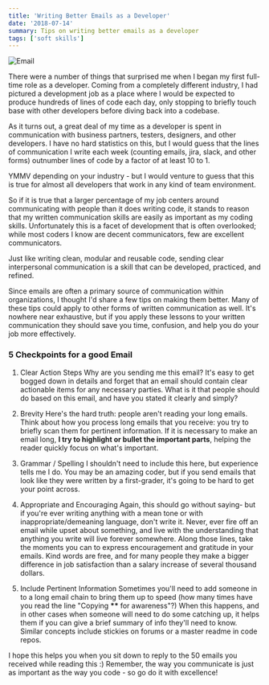 ```yaml
---
title: 'Writing Better Emails as a Developer'
date: '2018-07-14'
summary: Tips on writing better emails as a developer
tags: ['soft skills']
---
```


![Email](/static/images/email.jpeg)

There were a number of things that surprised me when I began my first full-time role as a developer. Coming from a completely different industry, I had pictured a development job as a place where I would be expected to produce hundreds of lines of code each day, only stopping to briefly touch base with other developers before diving back into a codebase.

As it turns out, a great deal of my time as a developer is spent in communication with business partners, testers, designers, and other developers. I have no hard statistics on this, but I would guess that the lines of communication I write each week (counting emails, jira, slack, and other forms) outnumber lines of code by a factor of at least 10 to 1.

YMMV depending on your industry - but I would venture to guess that this is true for almost all developers that work in any kind of team environment.

So if it is true that a larger percentage of my job centers around communicating with people than it does writing code, it stands to reason that my written communication skills are easily as important as my coding skills. Unfortunately this is a facet of development that is often overlooked; while most coders I know are decent communicators, few are excellent communicators.

Just like writing clean, modular and reusable code, sending clear interpersonal communication is a skill that can be developed, practiced, and refined.

Since emails are often a primary source of communication within organizations, I thought I'd share a few tips on making them better. Many of these tips could apply to other forms of written communication as well. It's nowhere near exhaustive, but if you apply these lessons to your written communication they should save you time, confusion, and help you do your job more effectively.

### 5 Checkpoints for a good Email

1. Clear Action Steps
   Why are you sending me this email? It's easy to get bogged down in details and forget that an email should contain clear actionable items for any necessary parties. What is it that people should do based on this email, and have you stated it clearly and simply?

2. Brevity
   Here's the hard truth: people aren't reading your long emails. Think about how you process long emails that you receive: you try to briefly scan them for pertinent information. If it is necessary to make an email long, **I try to highlight or bullet the important parts**, helping the reader quickly focus on what's important.

3. Grammar / Spelling
   I shouldn't need to include this here, but experience tells me I do. You may be an amazing coder, but if you send emails that look like they were written by a first-grader, it's going to be hard to get your point across.

4. Appropriate and Encouraging
   Again, this should go without saying- but if you're ever writing anything with a mean tone or with inappropriate/demeaning language, don't write it. Never, ever fire off an email while upset about something, and live with the understanding that anything you write will live forever somewhere.
   Along those lines, take the moments you can to express encouragement and gratitude in your emails. Kind words are free, and for many people they make a bigger difference in job satisfaction than a salary increase of several thousand dollars.

5. Include Pertinent Information
   Sometimes you'll need to add someone in to a long email chain to bring them up to speed (how many times have you read the line "Copying **\*\*** for awareness"?)
   When this happens, and in other cases when someone will need to do some catching up, it helps them if you can give a brief summary of info they'll need to know.
   Similar concepts include stickies on forums or a master readme in code repos.

I hope this helps you when you sit down to reply to the 50 emails you received while reading this :) Remember, the way you communicate is just as important as the way you code - so go do it with excellence!
